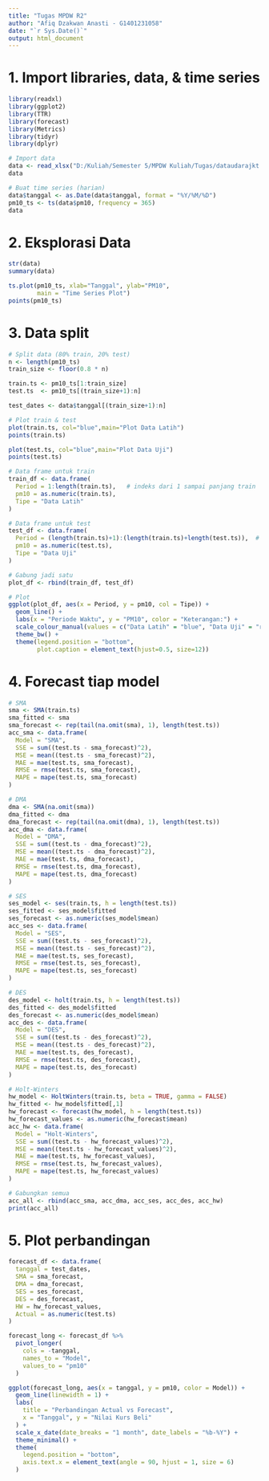---
title: "Tugas MPDW R2"
author: "Afiq Dzakwan Anasti - G1401231058"
date: "`r Sys.Date()`"
output: html_document
---

# 1. Import libraries, data, & time series
```{r}
library(readxl)
library(ggplot2)
library(TTR)
library(forecast)
library(Metrics)
library(tidyr)
library(dplyr)
```

```{r}
# Import data
data <- read_xlsx("D:/Kuliah/Semester 5/MPDW Kuliah/Tugas/dataudarajkt.xlsx")
data
```

```{r}
# Buat time series (harian)
data$tanggal <- as.Date(data$tanggal, format = "%Y/%M/%D")
pm10_ts <- ts(data$pm10, frequency = 365)
data
```

# 2. Eksplorasi Data
```{r}
str(data)
summary(data)
```

```{r}
ts.plot(pm10_ts, xlab="Tanggal", ylab="PM10", 
        main = "Time Series Plot")
points(pm10_ts)
```

# 3. Data split
```{r}
# Split data (80% train, 20% test)
n <- length(pm10_ts)
train_size <- floor(0.8 * n)

train.ts <- pm10_ts[1:train_size]
test.ts  <- pm10_ts[(train_size+1):n]

test_dates <- data$tanggal[(train_size+1):n]
```

```{r}
# Plot train & test
plot(train.ts, col="blue",main="Plot Data Latih")
points(train.ts)

plot(test.ts, col="blue",main="Plot Data Uji")
points(test.ts)
```

```{r}
# Data frame untuk train
train_df <- data.frame(
  Period = 1:length(train.ts),   # indeks dari 1 sampai panjang train
  pm10 = as.numeric(train.ts),
  Tipe = "Data Latih"
)

# Data frame untuk test
test_df <- data.frame(
  Period = (length(train.ts)+1):(length(train.ts)+length(test.ts)),  # lanjut dari akhir train
  pm10 = as.numeric(test.ts),
  Tipe = "Data Uji"
)

# Gabung jadi satu
plot_df <- rbind(train_df, test_df)

# Plot
ggplot(plot_df, aes(x = Period, y = pm10, col = Tipe)) + 
  geom_line() +
  labs(x = "Periode Waktu", y = "PM10", color = "Keterangan:") +
  scale_colour_manual(values = c("Data Latih" = "blue", "Data Uji" = "red")) +
  theme_bw() + 
  theme(legend.position = "bottom",
        plot.caption = element_text(hjust=0.5, size=12))

```


# 4. Forecast tiap model
```{r}
# SMA
sma <- SMA(train.ts)
sma_fitted <- sma
sma_forecast <- rep(tail(na.omit(sma), 1), length(test.ts))
acc_sma <- data.frame(
  Model = "SMA",
  SSE = sum((test.ts - sma_forecast)^2),
  MSE = mean((test.ts - sma_forecast)^2),
  MAE = mae(test.ts, sma_forecast),
  RMSE = rmse(test.ts, sma_forecast),
  MAPE = mape(test.ts, sma_forecast)
)

# DMA
dma <- SMA(na.omit(sma))
dma_fitted <- dma
dma_forecast <- rep(tail(na.omit(dma), 1), length(test.ts))
acc_dma <- data.frame(
  Model = "DMA",
  SSE = sum((test.ts - dma_forecast)^2),
  MSE = mean((test.ts - dma_forecast)^2),
  MAE = mae(test.ts, dma_forecast),
  RMSE = rmse(test.ts, dma_forecast),
  MAPE = mape(test.ts, dma_forecast)
)

# SES
ses_model <- ses(train.ts, h = length(test.ts))
ses_fitted <- ses_model$fitted
ses_forecast <- as.numeric(ses_model$mean)
acc_ses <- data.frame(
  Model = "SES",
  SSE = sum((test.ts - ses_forecast)^2),
  MSE = mean((test.ts - ses_forecast)^2),
  MAE = mae(test.ts, ses_forecast),
  RMSE = rmse(test.ts, ses_forecast),
  MAPE = mape(test.ts, ses_forecast)
)

# DES
des_model <- holt(train.ts, h = length(test.ts))
des_fitted <- des_model$fitted
des_forecast <- as.numeric(des_model$mean)
acc_des <- data.frame(
  Model = "DES",
  SSE = sum((test.ts - des_forecast)^2),
  MSE = mean((test.ts - des_forecast)^2),
  MAE = mae(test.ts, des_forecast),
  RMSE = rmse(test.ts, des_forecast),
  MAPE = mape(test.ts, des_forecast)
)

# Holt-Winters
hw_model <- HoltWinters(train.ts, beta = TRUE, gamma = FALSE)
hw_fitted <- hw_model$fitted[,1] 
hw_forecast <- forecast(hw_model, h = length(test.ts))
hw_forecast_values <- as.numeric(hw_forecast$mean)
acc_hw <- data.frame(
  Model = "Holt-Winters",
  SSE = sum((test.ts - hw_forecast_values)^2),
  MSE = mean((test.ts - hw_forecast_values)^2),
  MAE = mae(test.ts, hw_forecast_values),
  RMSE = rmse(test.ts, hw_forecast_values),
  MAPE = mape(test.ts, hw_forecast_values)
)

# Gabungkan semua
acc_all <- rbind(acc_sma, acc_dma, acc_ses, acc_des, acc_hw)
print(acc_all)
```


# 5. Plot perbandingan
```{r}
forecast_df <- data.frame(
  tanggal = test_dates,
  SMA = sma_forecast,
  DMA = dma_forecast,
  SES = ses_forecast,
  DES = des_forecast,
  HW = hw_forecast_values,
  Actual = as.numeric(test.ts)
)

forecast_long <- forecast_df %>%
  pivot_longer(
    cols = -tanggal,
    names_to = "Model",
    values_to = "pm10"
  )

ggplot(forecast_long, aes(x = tanggal, y = pm10, color = Model)) +
  geom_line(linewidth = 1) +
  labs(
    title = "Perbandingan Actual vs Forecast",
    x = "Tanggal", y = "Nilai Kurs Beli"
  ) +
  scale_x_date(date_breaks = "1 month", date_labels = "%b-%Y") +
  theme_minimal() +
  theme(
    legend.position = "bottom",
    axis.text.x = element_text(angle = 90, hjust = 1, size = 6)
  )
```
